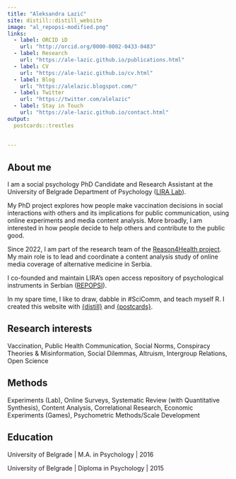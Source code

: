 ```yaml
---
title: "Aleksandra Lazić"
site: distill::distill_website
image: "al_repopsi-modified.png"
links:
  - label: ORCID iD
    url: "http://orcid.org/0000-0002-0433-0483"
  - label: Research
    url: "https://ale-lazic.github.io/publications.html"
  - label: CV
    url: "https://ale-lazic.github.io/cv.html"
  - label: Blog
    url: "https://alelazic.blogspot.com/"
  - label: Twitter
    url: "https://twitter.com/alelazic"
  - label: Stay in Touch
    url: "https://ale-lazic.github.io/contact.html"
output:
  postcards::trestles
  
  
---
```


## About me

I am a social psychology PhD Candidate and Research Assistant at the University of Belgrade Department of Psychology ([LIRA Lab](https://lira.f.bg.ac.rs/en/)). 

My PhD project explores how people make vaccination decisions in social interactions with others and its implications for public communication, using online experiments and media content analysis. More broadly, I am interested in how people decide to help others and contribute to the public good.

Since 2022, I am part of the research team of the [Reason4Health project](https://reasonforhealth.f.bg.ac.rs/en/). My main role is to lead and coordinate a content analysis study of online media coverage of alternative medicine in Serbia. 

I co-founded and maintain LIRA's open access repository of psychological instruments in Serbian ([REPOPSI](https://osf.io/5zb8p/)).

In my spare time, I like to draw, dabble in #SciComm, and teach myself R. I created this website with [{distill}](https://rstudio.github.io/distill/) and [{postcards}](https://github.com/seankross/postcards).

## Research interests

Vaccination, Public Health Communication, Social Norms, Conspiracy Theories & Misinformation, Social Dilemmas, Altruism, Intergroup Relations, Open Science

	
## Methods 

Experiments (Lab), Online Surveys, Systematic Review (with Quantitative Synthesis), Content Analysis, Correlational Research, Economic Experiments (Games), Psychometric Methods/Scale Development


## Education

University of Belgrade | M.A. in Psychology | 2016

University of Belgrade | Diploma in Psychology | 2015
